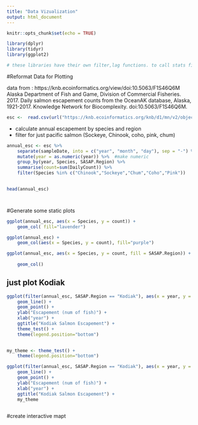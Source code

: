 ```yaml
---
title: "Data Vizualization"
output: html_document
---
```


```r
knitr::opts_chunk$set(echo = TRUE)
```

```r
library(dplyr)
library(tidyr)
library(ggplot2)

# these libraries have their own filter,lag functions. to call stats file, use   stats::filter()

```


#Reformat Data for Plotting


data from : https://knb.ecoinformatics.org/view/doi:10.5063/F1S46Q6M
Alaska Department of Fish and Game, Division of Commercial Fisheries. 2017. Daily salmon escapement counts from the OceanAK database, Alaska, 1921-2017. Knowledge Network for Biocomplexity. doi:10.5063/F1S46Q6M.

```r
esc <-  read.csv(url("https://knb.ecoinformatics.org/knb/d1/mn/v2/object/urn%3Auuid%3Af119a05b-bbe7-4aea-93c6-85434dcb1c5e", method="libcurl"), stringsAsFactors = FALSE)
```

* calculate annual escapement by species and region
* filter for just pacific salmon (Sockeye, Chinook, coho, pink, chum)

```r
annual_esc <- esc %>% 
    separate(sampleDate, into = c("year", "month", "day"), sep = "-") %>% 
    mutate(year = as.numeric(year)) %>%  #make numeric
    group_by(year, Species, SASAP.Region) %>% 
    summarise(count=sum(DailyCount)) %>% 
    filter(Species %in% c("Chinook","Sockeye","Chum","Coho","Pink")) 
   

head(annual_esc)

```

```r

```

```r


```

#Generate some static plots


```r
ggplot(annual_esc, aes(x = Species, y = count)) +
    geom_col( fill="lavender")
```


```r
ggplot(annual_esc) +
    geom_col(aes(x = Species, y = count), fill="purple")
```



```r
ggplot(annual_esc, aes(x = Species, y = count, fill = SASAP.Region)) +
  
    geom_col()
```

## just plot Kodiak
```r
ggplot(filter(annual_esc, SASAP.Region == "Kodiak"), aes(x = year, y = count, color = Species)) +
    geom_line() +
    geom_point() +
    ylab("Escapement (num of fish)") +
    xlab("year") +
    ggtitle("Kodiak Salmon Escapement") +
    theme_test() +
    theme(legend.position="bottom")
    
```

```r
my_theme <- theme_test() +
    theme(legend.position="bottom")
```


```r
ggplot(filter(annual_esc, SASAP.Region == "Kodiak"), aes(x = year, y = count, color = Species)) +
    geom_line() +
    geom_point() +
    ylab("Escapement (num of fish)") +
    xlab("year") +
    ggtitle("Kodiak Salmon Escapement") +
    my_theme
    
```


#create interactive mapt